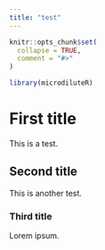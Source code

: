 ```yaml
---
title: "test"
---
```


```r
knitr::opts_chunk$set(
  collapse = TRUE,
  comment = "#>"
)
```

```r
library(microdiluteR)
```

# First title
This is a test.


## Second title
This is another test.

### Third title

Lorem ipsum.